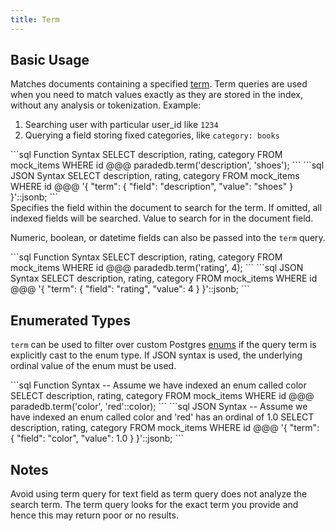 ```yaml
---
title: Term
---
```


## Basic Usage

Matches documents containing a specified [term](/documentation/concepts/term). Term queries are used when you need to match values exactly as they are stored in the index, without any analysis or tokenization.
Example:

1. Searching user with particular user_id like `1234`
2. Querying a field storing fixed categories, like `category: books`

<CodeGroup>
```sql Function Syntax
SELECT description, rating, category
FROM mock_items
WHERE id @@@ paradedb.term('description', 'shoes');
```
```sql JSON Syntax
SELECT description, rating, category
FROM mock_items
WHERE id @@@
'{
    "term": {
        "field": "description",
        "value": "shoes"
    }
}'::jsonb;
```
</CodeGroup>

<div className="mt-8" />

<ParamField body="field" required>
  Specifies the field within the document to search for the term. If omitted,
  all indexed fields will be searched.
</ParamField>
<ParamField body="value" required>
  Value to search for in the document field.
</ParamField>

Numeric, boolean, or datetime fields can also be passed into the `term` query.

<CodeGroup>
```sql Function Syntax
SELECT description, rating, category
FROM mock_items
WHERE id @@@ paradedb.term('rating', 4);
```
```sql JSON Syntax
SELECT description, rating, category
FROM mock_items
WHERE id @@@
'{
    "term": {
        "field": "rating",
        "value": 4
    }
}'::jsonb;
```
</CodeGroup>

## Enumerated Types

`term` can be used to filter over custom Postgres [enums](/documentation/indexing/create_index#enumerated-types)
if the query term is explicitly cast to the enum type. If JSON syntax is used, the underlying ordinal value of the enum must be used.

<CodeGroup>
```sql Function Syntax
-- Assume we have indexed an enum called color
SELECT description, rating, category
FROM mock_items
WHERE id @@@ paradedb.term('color', 'red'::color);
```
```sql JSON Syntax
-- Assume we have indexed an enum called color and 'red' has an ordinal of 1.0
SELECT description, rating, category
FROM mock_items
WHERE id @@@
'{
    "term": {
        "field": "color",
        "value": 1.0
    }
}'::jsonb;
```
</CodeGroup>

## Notes

Avoid using term query for text field as term query does not analyze the search term. The term query looks for the exact term you provide and hence this may return poor or no results.
